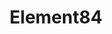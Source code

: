 ---
title: Element84
url: https://www.element84.com/
image: ./media/element84.png
editions:
  - edition: 2024-washington
    group: Bronze
---